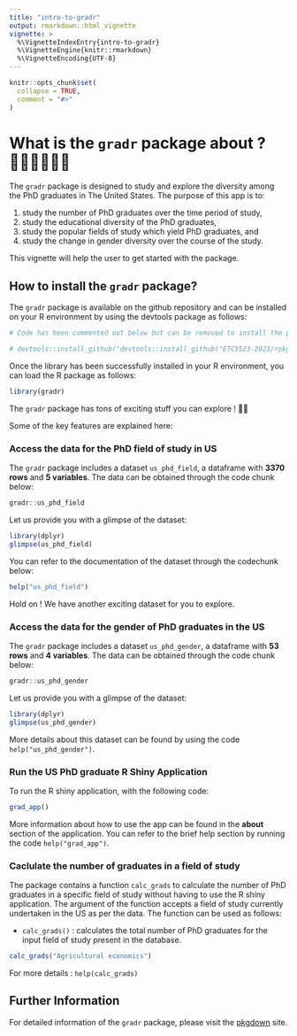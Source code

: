 ```yaml
---
title: "intro-to-gradr"
output: rmarkdown::html_vignette
vignette: >
  %\VignetteIndexEntry{intro-to-gradr}
  %\VignetteEngine{knitr::rmarkdown}
  %\VignetteEncoding{UTF-8}
---
```


```r
knitr::opts_chunk$set(
  collapse = TRUE,
  comment = "#>"
)
```


# What is the `gradr` package about ? 🧑‍🎓🇺🇸👩‍🎓 

The `gradr` package is designed to study and explore the diversity among the PhD graduates in The United States. The purpose of this app is to:

1. study the number of PhD graduates over the time period of study,
2. study the educational diversity of the PhD graduates,
2. study the popular fields of study which yield PhD graduates, and 
3. study the change in gender diversity over the course of the study. 


This vignette will help the user to get started with the package.


## How to install the `gradr` package?

The `gradr` package is available on the github repository and can be installed on your R environment by using the devtools package as follows:

```r
# Code has been commented out below but can be removed to install the package

# devtools::install_github("devtools::install_github("ETC5523-2023/rpkg-arinbaruah"))
```

Once the library has been successfully installed in your R environment, you can load the R package as follows:

```r
library(gradr)
```

The `gradr` package has tons of exciting stuff you can explore ! 🤩🥳 

Some of the key features are explained here:

### Access the data for the PhD field of study in US

The `gradr` package includes a dataset `us_phd_field`, a dataframe with **3370 rows** and **5 variables**. The data can be obtained through the code chunk below:

```r
gradr::us_phd_field
```

Let us provide you with a glimpse of the dataset:

```r
library(dplyr)
glimpse(us_phd_field)
```
You can refer to the documentation of the dataset through the codechunk below:

```r
help("us_phd_field")
```


Hold on ! We have another exciting dataset for you to explore. 

### Access the data for the gender of PhD graduates in the US

The `gradr` package includes a dataset `us_phd_gender`, a dataframe with **53 rows** and **4 variables**. The data can be obtained through the code chunk below:

```r
gradr::us_phd_gender
```

Let us provide you with a glimpse of the dataset:

```r
library(dplyr)
glimpse(us_phd_gender)
```

More details about this dataset can be found by using the code `help("us_phd_gender")`.

### Run the US PhD graduate R Shiny Application

To run the R shiny application, with the following code:

```r
grad_app()
```

More information about how to use the app can be found in the **about** section of the application. You can refer to the brief help section by running the code `help("grad_app")`.

### Caclulate the number of graduates in a field of study

The package contains a function `calc_grads` to calculate the number of PhD graduates in a specific field of study without having to use the R shiny application. The argument of the function accepts a field of study currently undertaken in the US as per the data. The function can be used as follows: 

- `calc_grads()` : calculates the total number of PhD graduates for the input field of study present in the database. 

```r
calc_grads("Agricultural economics")
```
For more details : `help(calc_grads)`

## Further Information

For detailed information of the `gradr` package, please visit the [pkgdown](https://etc5523-2022.github.io/rpkg-jval0011/) site.

